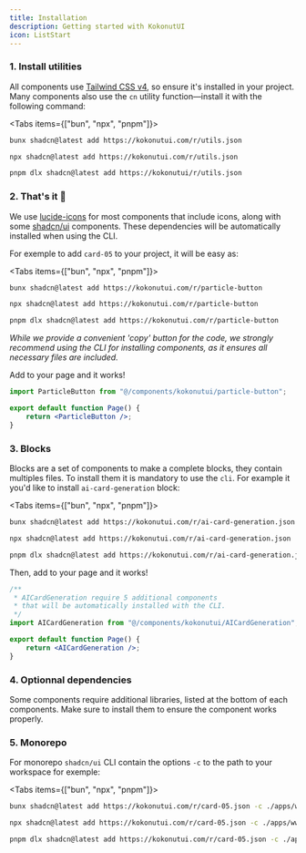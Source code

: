 ```yaml
---
title: Installation
description: Getting started with KokonutUI
icon: ListStart
---
```


### 1. Install utilities


All components use [Tailwind CSS v4](https://tailwindcss.com/docs/installation/framework-guides/nextjs), so ensure it's installed in your project.
Many components also use the `cn` utility function—install it with the following command:

<Tabs items={["bun", "npx", "pnpm"]}>
 
```bash tab="bun"
bunx shadcn@latest add https://kokonutui.com/r/utils.json 
```
 
```bash tab="npx"
npx shadcn@latest add https://kokonutui.com/r/utils.json
```

```bash tab="pnpm"
pnpm dlx shadcn@latest add https://kokonutui/r/utils.json
```

</Tabs>

### 2. That's it 🎉

We use [lucide-icons](https://lucide.dev/guide/installation) for most components that include icons, along with some [shadcn/ui](https://ui.shadcn.com/) components. These dependencies will be automatically installed when using the CLI.

For exemple to add `card-05` to your project, it will be easy as:

<Tabs items={["bun", "npx", "pnpm"]}>
 
```bash tab="bun"
bunx shadcn@latest add https://kokonutui.com/r/particle-button
```
 
```bash tab="npx"
npx shadcn@latest add https://kokonutui.com/r/particle-button
```

```bash tab="pnpm"
pnpm dlx shadcn@latest add https://kokonutui.com/r/particle-button
```

</Tabs>

_While we provide a convenient 'copy' button for the code, we strongly recommend using the CLI for installing components, as it ensures all necessary files are included._

Add to your page and it works!

```jsx
import ParticleButton from "@/components/kokonutui/particle-button";

export default function Page() {
    return <ParticleButton />;
}
```


### 3. Blocks

Blocks are a set of components to make a complete blocks, they contain multiples files. To install them it is mandatory to use the `cli`. For example it you'd like to install `ai-card-generation` block:

<Tabs items={["bun", "npx", "pnpm"]}>
 
```bash tab="bun"
bunx shadcn@latest add https://kokonutui.com/r/ai-card-generation.json
```
 
```bash tab="npx"
npx shadcn@latest add https://kokonutui.com/r/ai-card-generation.json
```

```bash tab="pnpm"
pnpm dlx shadcn@latest add https://kokonutui.com/r/ai-card-generation.json
```

</Tabs>

Then, add to your page and it works!

```jsx
/**
 * AICardGeneration require 5 additional components
 * that will be automatically installed with the CLI.
 */
import AICardGeneration from "@/components/kokonutui/AICardGeneration";

export default function Page() {
    return <AICardGeneration />;
}
```

### 4. Optionnal dependencies

Some components require additional libraries, listed at the bottom of each components. Make sure to install them to ensure the component works properly.

### 5. Monorepo

For monorepo `shadcn/ui` CLI contain the options `-c` to the path to your workspace for exemple:

<Tabs items={["bun", "npx", "pnpm"]}>
 
```bash tab="bun"
bunx shadcn@latest add https://kokonutui.com/r/card-05.json -c ./apps/www
```
 
```bash tab="npx"
npx shadcn@latest add https://kokonutui.com/r/card-05.json -c ./apps/www
```

```bash tab="pnpm"
pnpm dlx shadcn@latest add https://kokonutui.com/r/card-05.json -c ./apps/www
```

</Tabs>
